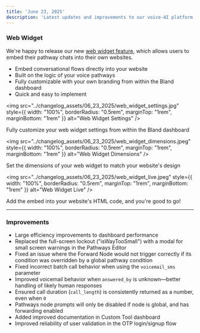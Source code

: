```yaml
---
title: 'June 23, 2025'
description: 'Latest updates and improvements to our voice-AI platform'
---
```


### Web Widget

We're happy to release our new [web widget feature](https://app.bland.ai/dashboard/web-widget), which allows users to embed their pathway chats into their own websites.

- Embed conversational flows directly into your website
- Built on the logic of your voice pathways
- Fully customizable with your own branding from within the Bland dashboard
- Quick and easy to implement

<img 
  src="../changelog_assets/06_23_2025/web_widget_settings.jpg" 
  style={{ width: "100%", borderRadius: "0.5rem", marginTop: "1rem", marginBottom: "1rem" }}
  alt="Web Widget Settings"
/>

Fully customize your web widget settings from within the Bland dashboard

<img 
  src="../changelog_assets/06_23_2025/web_widget_dimensions.jpeg" 
  style={{ width: "100%", borderRadius: "0.5rem", marginTop: "1rem", marginBottom: "1rem" }}
  alt="Web Widget Dimensions"
/>

Set the dimensions of your web widget to match your website's design

<img 
  src="../changelog_assets/06_23_2025/web_widget_live.jpeg" 
  style={{ width: "100%", borderRadius: "0.5rem", marginTop: "1rem", marginBottom: "1rem" }}
  alt="Web Widget Live"
/>

Add the embed into your website's HTML code, and you're good to go!

---

### Improvements

- Large efficiency improvements to dashboard performance
- Replaced the full-screen lockout ("isWayTooSmall") with a modal for small screen warnings in the Pathways Editor
- Fixed an issue where the Forward Node would not trigger correctly if its condition was overridden by a global pathway condition
- Fixed incorrect batch call behavior when using the `voicemail_sms` parameter
- Improved voicemail behavior when `answered_by` is unknown—better handling of likely human responses
- Ensured call duration (`call_length`) is consistently returned as a number, even when `0`
- Pathways node prompts will only be disabled if node is global, and has forwarding enabled
- Added improved documentation in Custom Tool dashboard
- Improved reliability of user validation in the OTP login/signup flow
